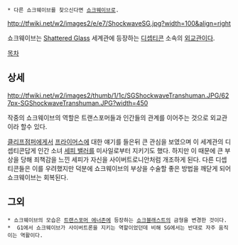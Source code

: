  * 다른 쇼크웨이브를 찾으신다면 [[쇼크웨이브(트랜스포머)|쇼크웨이브]]로.

http://tfwiki.net/w2/images2/e/e7/ShockwaveSG.jpg?width=100&align=right

쇼크웨이브는 [[Shattered Glass]] 세계관에 등장하는 [[디셉티콘]] 소속의 [[외교관]]이다.

[[목차]]
== 상세 ==
http://tfwiki.net/w2/images2/thumb/1/1c/SGShockwaveTranshuman.JPG/627px-SGShockwaveTranshuman.JPG?width=450

작중의 쇼크웨이브의 역할은 트랜스포머들과 인간들의 관계를 이어주는 것으로 외교관이라 할수 있다.

[[클리프점퍼(G1)|클리프점퍼]]에게서 [[프라이머스]]에 대한 얘기를 들은뒤 큰 관심을 보였으며 이 세계관의 디셉티콘답게 인간 소녀 [[세피 밸러]]를 미사일로부터 지키기도 했다. 하지만 이 때문에 큰 부상을 당해 죄책감을 느낀 세피가 자신을 사이버트로니안처럼 개조하게 된다. 다른 디셉티콘들은 이를 우려했지만 덕분에 쇼크웨이브의 부상을 수술할 좋은 방법을 깨닫게 되어 쇼크웨이브는 회복된다.

== 그외 ==
 * 쇼크웨이브의 모습은 [[트랜스포머 에너존]]에 등장하는 [[쇼크블래스트]]의 금형을 변경한 것이다.
 *  G1에서 쇼크웨이브가 사이버트론을 지키는 역할이었던데 비해 SG에서는 반대로 자주 움직이는 역활이다.

